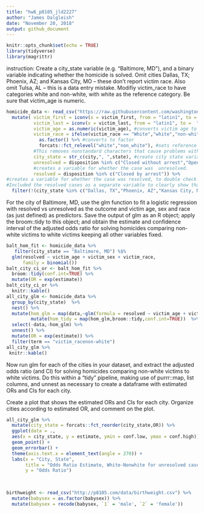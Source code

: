 ```yaml
---
title: "hw6_p8105_jld2227"
author: "James Dalgleish"
date: "November 20, 2018"
output: github_document
---
```


```r
knitr::opts_chunk$set(echo = TRUE)
library(tidyverse)
library(magrittr)
```

instruction: Create a city_state variable (e.g. “Baltimore, MD”), and a binary variable indicating whether the homicide is solved. Omit cities Dallas, TX; Phoenix, AZ; and Kansas City, MO – these don’t report victim race.
Also omit Tulsa, AL – this is a data entry mistake.
Modifiy victim_race to have categories white and non-white, with white as the reference category.
Be sure that  victim_age is numeric.
```r

homicide_data <- read_csv("https://raw.githubusercontent.com/washingtonpost/data-homicides/master/homicide-data.csv") %>% #read in data.
  mutate( victim_first = iconv(x = victim_first, from = "latin1", to =  "ASCII",sub = ""), #fixes bad characters in victim name
          victim_last = iconv(x = victim_last, from = "latin1", to =  "ASCII",sub = ""),
          victim_age = as.numeric(victim_age), #converts victim age to numeric.
          victim_race = ifelse(victim_race == "White","white","non-white") %>% #binarizes the categories to white or nonwhite, depending on if the race is "White" or not.
            as.factor() %>% #converts to factor
            forcats::fct_relevel("white","non_white"), #sets reference cat to white
          #This removes nonstandard characters that cause problems with skimr.
          city_state = str_c(city,", ",state), #create city state variable by string concatenation.
          unresolved = disposition %in% c("Closed without arrest","Open/No arrest"),
          #creates a variable for whether the case was  unresolved.
          resolved = disposition %in% c("Closed by arrest")) %>% 
#creates a variable for whether the case was resolved, to double check the numbers.
#Included the resolved cases as a separate variable to clearly show that the resolved and unresolved cases sum to the total (and hence the calculations make sense).
  filter(!(city_state %in% c("Dallas, TX","Phoenix, AZ","Kansas City, MO","Tulsa, AL")))

```



For the city of Baltimore, MD, use the glm function to fit a logistic regression with resolved vs unresolved as the outcome and victim age, sex and race (as just defined) as predictors. Save the output of glm as an R object;
apply the broom::tidy to this object;
and obtain the estimate and confidence interval of the adjusted odds ratio for solving homicides comparing non-white victims to white victims keeping all other variables fixed.

```r
balt_hom_fit <- homicide_data %>%
   filter(city_state == "Baltimore, MD") %$%
  glm(resolved ~ victim_age + victim_sex + victim_race,
      family = binomial())
balt_city_ci_or <- balt_hom_fit %>%
  broom::tidy(conf.int=TRUE) %>%
  mutate(OR = exp(estimate))
balt_city_ci_or %>% 
  knitr::kable()
all_city_glm <- homicide_data %>%
  group_by(city_state)  %>%
  nest() %>% 
  mutate(hom_glm = map(data,~glm(formula = resolved ~ victim_age + victim_sex + victim_race,data=.x,family = binomial()))) %>% 
         mutate(hom_tidy = map(hom_glm,broom::tidy,conf.int=TRUE))  %>% 
  select(-data,-hom_glm) %>% 
  unnest() %>% 
  mutate(OR = exp(estimate)) %>% 
  filter(term == "victim_racenon-white")
all_city_glm %>% 
 knitr::kable()  
```

Now run glm for each of the cities in your dataset, and extract the adjusted odds ratio (and CI) for solving homicides comparing non-white victims to white victims. Do this within a “tidy” pipeline, making use of purrr::map, list columns, and unnest as necessary to create a dataframe with estimated ORs and CIs for each city.

Create a plot that shows the estimated ORs and CIs for each city. Organize cities according to estimated OR, and comment on the plot.
```r
all_city_glm %>% 
  mutate(city_state = forcats::fct_reorder(city_state,OR)) %>% 
  ggplot(data = .,
  aes(x = city_state, y = estimate, ymin = conf.low, ymax = conf.high)) +
  geom_point() +
  geom_errorbar() +
  theme(axis.text.x = element_text(angle = 270)) +
  labs(x = "City, State",
       title = "Odds Ratio Estimate, White-Nonwhite for unresolved cases",
       y = "Odds Ratio")
    
  

```

```r
birthweight <- read_csv("http://p8105.com/data/birthweight.csv") %>%
  mutate(babysex = as.factor(babysex)) %>% 
  mutate(babysex = recode(babysex, `1` = 'male', `2` = 'female'))
```

